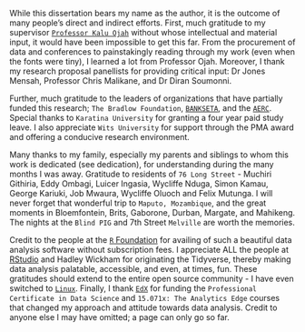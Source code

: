 While this dissertation bears my name as the author, it is the outcome of many people's direct and indirect efforts. First, much gratitude to my supervisor [`Professor Kalu Ojah`](https://www.wits.ac.za/staff/academic-a-z-listing/o/kaluojahwitsacza/) without whose intellectual and material input, it would have been impossible to get this far. From the procurement of data and conferences to painstakingly reading through my work (even when the fonts were tiny), I learned a lot from Professor Ojah. Moreover, I thank my research proposal panellists for providing critical input: Dr Jones Mensah, Professor Chris Malikane, and Dr Diran Soumonni.  

Further, much gratitude to the leaders of organizations that have partially funded this research; `The Bradlow Foundation`, [`BANKSETA`](https://www.bankseta.org.za/), and the [`AERC`](https://aercafrica.org). Special thanks to `Karatina University` for granting a four year paid study leave. I also appreciate `Wits University` for support through the PMA award and offering a conducive research environment. 

Many thanks to my family, especially my parents and siblings to whom this work is dedicated (see dedication), for understanding during the many months I was away. Gratitude to residents of `76 Long Street` - Muchiri Githiria, Eddy Ombagi, Luicer Ingasia, Wycliffe Nduga, Simon Kamau, George Kariuki, Job Mwaura, Wycliffe Oluoch and Felix Mutunga. I will never forget that wonderful trip to `Maputo, Mozambique`, and the great moments in Bloemfontein, Brits, Gaborone, Durban, Margate, and Mahikeng. The nights at the `Blind PIG` and 7th Street `Melville` are worth the memories.  

Credit to the people at the [`R` Foundation](https://www.r-project.org/foundation/) for availing of such a beautiful data analysis software without subscription fees. I appreciate ALL the people at [RStudio](http://rstudio.com) and Hadley Wickham for originating the Tidyverse, thereby making data analysis palatable, accessible, and even, at times, fun. These gratitudes should extend to the entire open source community - I have even switched to [`Linux`](https://www.linuxfoundation.org/). Finally, I thank [`EdX`](https://www.edx.org/) for funding the `Professional Certificate in Data Science` and `15.071x: The Analytics Edge` courses that changed my approach and attitude towards data analysis. Credit to anyone else I may have omitted; a page can only go so far.

\begin{flushright}
John King'athia Karuitha \\
Johannesburg, \today
\end{flushright}
